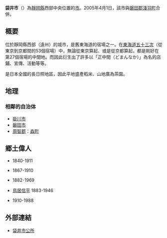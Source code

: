 {{日本都市|
自治體名=袋井市|
圖像=[[File:Hattasan_Hondō.JPG|240px]]|
圖像說明=[[遠州三山|遠州三山]]之一[[尊永寺|尊永寺]]|
市章=[[File:Emblem_of_Fukuroi,_Shizuoka.svg|100px]]|
日文原名=袋井市|
平假名=ふくろいし|
羅馬字拼音=Fukuroi-shi|
都道府縣=靜岡縣|
支廳=|
編號=22216-0 |
面積=108.56|
邊界未定=|
人口=85,887|
統計時間=2007年8月1日|
自治體=[[掛川市|掛川市]]、[[磐田市|磐田市]]、[[森町_(靜岡縣)|森町]]|
花=|
樹=|
鳥=|
其他象徵物=|
其他象徵=|
市長=[[原田英之|原田英之]]|
郵遞區號=437-8666|
所在地=袋井市新屋一丁目1番地之1|
電話號碼=538-43-2111|
外部連結=http://www.city.fukuroi.shizuoka.jp/|
經度=|
緯度=|
地圖=[[File:Fukuroi_in_Shizuoka_Prefecture.png|250px]]|
註記=人口：[http://www.city.fukuroi.shizuoka.jp/kbn/10100050/10100050.html 袋井市官方網頁]|
}}
'''袋井市'''（{{jpn|j=袋井市|hg=ふくろいし|rm=Fukuroi shi|f=y}}）為[[靜岡縣|靜岡縣]]西部中央位置的[[市|市]]。2005年4月1日，該市與[[磐田郡|磐田郡]][[淺羽町|淺羽町]]合併。

==概要==
位於靜岡縣西部（遠州）的城市，是舊東海道的宿場之一。在[[東海道五十三次|東海道五十三次]]（從東京到京都間的53個宿場）中，無論從東京算起、或是從京都算起，都是剛好在第27個宿場的中間地。而因此衍生出了許多以「正中間（どまんなか）」為名的店鋪、宣傳、活動等等。

是日本全國的長日照地區，因此平地盛產稻米、山地廣為茶園。

==地理==
===相鄰的自治体===
*[[掛川市|掛川市]]
*[[磐田市|磐田市]]
*[[周智郡|周智郡]]：[[森町_(靜岡縣)|森町]]

==郷土偉人==
*{{link-ja|名倉太郎馬|名倉太郎馬}} 1840-1911
*{{link-ja|淺羽佐喜太郎|浅羽佐喜太郎}} 1867-1910
*{{link-ja|川村驥山|川村驥山}} 1882-1969
*[[鳥居信平|鳥居信平]] 1883-1946
*{{link-ja|足立篤郎|足立篤郎}} 1910-1988

==外部連結==
*[http://www.city.fukuroi.shizuoka.jp/ 袋井市公所]{{Webarchive|url=https://archive.is/20121205075210/http://www.city.fukuroi.shizuoka.jp/ |date=2012-12-05 }}

{{靜岡縣}}
{{Authority control}}
{{日本地理小作品}}